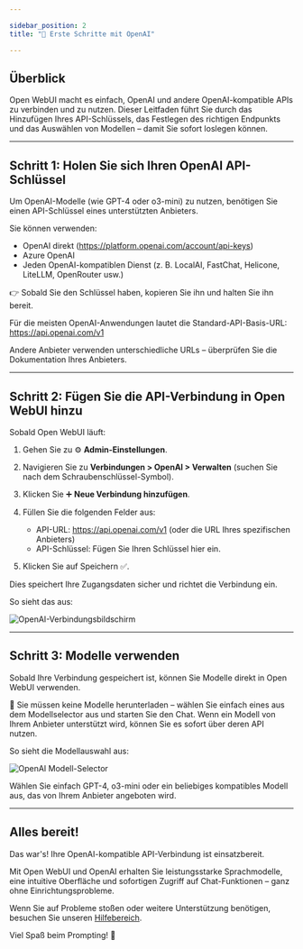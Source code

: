 ```yaml
---

sidebar_position: 2  
title: "🤖 Erste Schritte mit OpenAI"

---
```


## Überblick

Open WebUI macht es einfach, OpenAI und andere OpenAI-kompatible APIs zu verbinden und zu nutzen. Dieser Leitfaden führt Sie durch das Hinzufügen Ihres API-Schlüssels, das Festlegen des richtigen Endpunkts und das Auswählen von Modellen – damit Sie sofort loslegen können.

---

## Schritt 1: Holen Sie sich Ihren OpenAI API-Schlüssel

Um OpenAI-Modelle (wie GPT-4 oder o3-mini) zu nutzen, benötigen Sie einen API-Schlüssel eines unterstützten Anbieters.

Sie können verwenden:

- OpenAI direkt (https://platform.openai.com/account/api-keys)
- Azure OpenAI
- Jeden OpenAI-kompatiblen Dienst (z. B. LocalAI, FastChat, Helicone, LiteLLM, OpenRouter usw.)

👉 Sobald Sie den Schlüssel haben, kopieren Sie ihn und halten Sie ihn bereit.

Für die meisten OpenAI-Anwendungen lautet die Standard-API-Basis-URL:  
https://api.openai.com/v1

Andere Anbieter verwenden unterschiedliche URLs – überprüfen Sie die Dokumentation Ihres Anbieters.

---

## Schritt 2: Fügen Sie die API-Verbindung in Open WebUI hinzu

Sobald Open WebUI läuft:

1. Gehen Sie zu ⚙️ **Admin-Einstellungen**.
2. Navigieren Sie zu **Verbindungen > OpenAI > Verwalten** (suchen Sie nach dem Schraubenschlüssel-Symbol).
3. Klicken Sie ➕ **Neue Verbindung hinzufügen**.
4. Füllen Sie die folgenden Felder aus:
   - API-URL: https://api.openai.com/v1 (oder die URL Ihres spezifischen Anbieters)
   - API-Schlüssel: Fügen Sie Ihren Schlüssel hier ein.

5. Klicken Sie auf Speichern ✅.

Dies speichert Ihre Zugangsdaten sicher und richtet die Verbindung ein.

So sieht das aus:

![OpenAI-Verbindungsbildschirm](/images/getting-started/quick-start/manage-openai.png)

---

## Schritt 3: Modelle verwenden

Sobald Ihre Verbindung gespeichert ist, können Sie Modelle direkt in Open WebUI verwenden.

🧠 Sie müssen keine Modelle herunterladen – wählen Sie einfach eines aus dem Modellselector aus und starten Sie den Chat. Wenn ein Modell von Ihrem Anbieter unterstützt wird, können Sie es sofort über deren API nutzen.

So sieht die Modellauswahl aus:

![OpenAI Modell-Selector](/images/getting-started/quick-start/selector-openai.png)

Wählen Sie einfach GPT-4, o3-mini oder ein beliebiges kompatibles Modell aus, das von Ihrem Anbieter angeboten wird.

---

## Alles bereit!

Das war's! Ihre OpenAI-kompatible API-Verbindung ist einsatzbereit.

Mit Open WebUI und OpenAI erhalten Sie leistungsstarke Sprachmodelle, eine intuitive Oberfläche und sofortigen Zugriff auf Chat-Funktionen – ganz ohne Einrichtungsprobleme.

Wenn Sie auf Probleme stoßen oder weitere Unterstützung benötigen, besuchen Sie unseren [Hilfebereich](/troubleshooting).

Viel Spaß beim Prompting! 🎉
